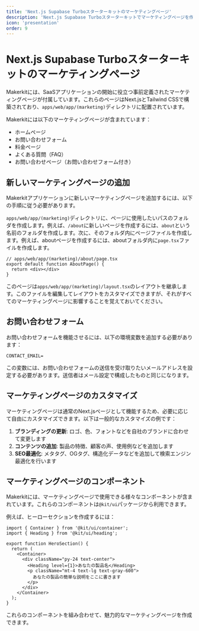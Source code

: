 ```yaml
---
title: 'Next.js Supabase Turboスターターキットのマーケティングページ'
description: 'Next.js Supabase Turboスターターキットでマーケティングページを作成・更新する方法を学ぶ'
icon: 'presentation'
order: 9
---
```


# Next.js Supabase Turboスターターキットのマーケティングページ

Makerkitには、SaaSアプリケーションの開始に役立つ事前定義されたマーケティングページが付属しています。これらのページはNext.jsとTailwind CSSで構築されており、`apps/web/app/(marketing)`ディレクトリに配置されています。

Makerkitには以下のマーケティングページが含まれています：

- ホームページ
- お問い合わせフォーム
- 料金ページ
- よくある質問（FAQ）
- お問い合わせページ（お問い合わせフォーム付き）

## 新しいマーケティングページの追加

Makerkitアプリケーションに新しいマーケティングページを追加するには、以下の手順に従う必要があります。

`apps/web/app/(marketing)`ディレクトリに、ページに使用したいパスのフォルダを作成します。例えば、`/about`に新しいページを作成するには、`about`という名前のフォルダを作成します。次に、そのフォルダ内にページファイルを作成します。例えば、aboutページを作成するには、aboutフォルダ内に`page.tsx`ファイルを作成します。

```tsx
// apps/web/app/(marketing)/about/page.tsx
export default function AboutPage() {
  return <div></div>
}
```

このページは`apps/web/app/(marketing)/layout.tsx`のレイアウトを継承します。このファイルを編集してレイアウトをカスタマイズできますが、それがすべてのマーケティングページに影響することを覚えておいてください。

## お問い合わせフォーム

お問い合わせフォームを機能させるには、以下の環境変数を追加する必要があります：

```
CONTACT_EMAIL=
```

この変数には、お問い合わせフォームの送信を受け取りたいメールアドレスを設定する必要があります。送信者はメール設定で構成したものと同じになります。

## マーケティングページのカスタマイズ

マーケティングページは通常のNext.jsページとして機能するため、必要に応じて自由にカスタマイズできます。以下は一般的なカスタマイズの例です：

1. **ブランディングの更新**: ロゴ、色、フォントなどを自社のブランドに合わせて変更します
2. **コンテンツの追加**: 製品の特徴、顧客の声、使用例などを追加します
3. **SEO最適化**: メタタグ、OGタグ、構造化データなどを追加して検索エンジン最適化を行います

## マーケティングページのコンポーネント

Makerkitには、マーケティングページで使用できる様々なコンポーネントが含まれています。これらのコンポーネントは`@kit/ui`パッケージから利用できます。

例えば、ヒーローセクションを作成するには：

```tsx
import { Container } from '@kit/ui/container';
import { Heading } from '@kit/ui/heading';

export function HeroSection() {
  return (
    <Container>
      <div className="py-24 text-center">
        <Heading level={1}>あなたの製品名</Heading>
        <p className="mt-4 text-lg text-gray-600">
          あなたの製品の簡単な説明をここに書きます
        </p>
      </div>
    </Container>
  );
}
```

これらのコンポーネントを組み合わせて、魅力的なマーケティングページを作成できます。

